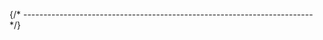 


{/* ------------------------------------------------------------------------ */}

<ManualInstallQuickTest
  longName="Windows Build Tools"
  shortName="windows-build-tools"
  programName="make"
  branding="GNU Make "
/>
